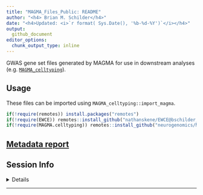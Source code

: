 ```yaml
---
title: "MAGMA_Files_Public: README"
author: "<h4> Brian M. Schilder</h4>"
date: "<h4>Updated: <i>`r format( Sys.Date(), '%b-%d-%Y')`</i></h4>"
output:
  github_document 
editor_options: 
  chunk_output_type: inline
---
```


GWAS gene set files generated by MAGMA for use in downstream analyses (e.g. [`MAGMA_celltyping`](https://github.com/neurogenomics/MAGMA_Celltyping)).


## Usage

These files can be imported using `MAGMA_celltyping::import_magma`.

```r
if(!require(remotes)) install.packages("remotes")
if(!require(EWCE)) remotes::install_github("nathanskene/EWCE@bschilder_dev")
if(!require(MAGMA.celltyping)) remotes::install_github("neurogenomics/MAGMA_celltyping@bschilder_dev")
```


## [Metadata report](https://neurogenomics.github.io/MAGMA_Files_Public/vignettes/metadata_report.html) 


## Session Info

<details>

```r
utils::sessionInfo()
```

</details>
<hr>